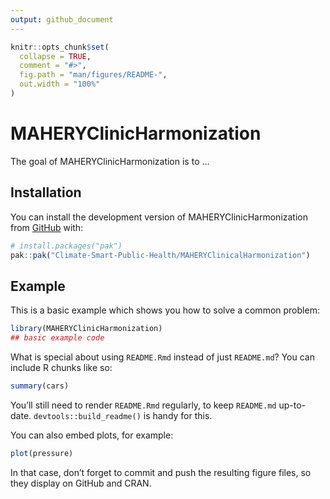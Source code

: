 ```yaml
---
output: github_document
---
```


<!-- README.md is generated from README.Rmd. Please edit that file -->

```r
knitr::opts_chunk$set(
  collapse = TRUE,
  comment = "#>",
  fig.path = "man/figures/README-",
  out.width = "100%"
)
```

# MAHERYClinicHarmonization

<!-- badges: start -->
<!-- badges: end -->

The goal of MAHERYClinicHarmonization is to ...

## Installation

You can install the development version of MAHERYClinicHarmonization from [GitHub](https://github.com/) with:

``` r
# install.packages("pak")
pak::pak("Climate-Smart-Public-Health/MAHERYClinicalHarmonization")
```

## Example

This is a basic example which shows you how to solve a common problem:

```r
library(MAHERYClinicHarmonization)
## basic example code
```

What is special about using `README.Rmd` instead of just `README.md`? You can include R chunks like so:

```r
summary(cars)
```

You'll still need to render `README.Rmd` regularly, to keep `README.md` up-to-date. `devtools::build_readme()` is handy for this.

You can also embed plots, for example:

```r
plot(pressure)
```

In that case, don't forget to commit and push the resulting figure files, so they display on GitHub and CRAN.
